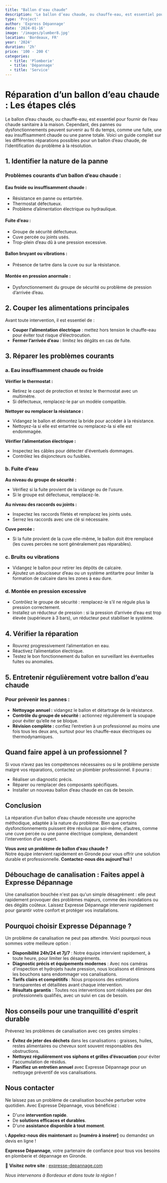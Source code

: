 ```yaml
---
title: "Ballon d'eau chaude"
description: 'Le ballon d’eau chaude, ou chauffe-eau, est essentiel pour fournir de l’eau chaude sanitaire à la maison. Cependant, des pannes ou dysfonctionnements peuvent survenir au fil du temps, comme une fuite, une eau insuffisamment chaude ou une panne totale.'
type: 'Project'
author: 'Express Dépannage'
date: '2024-01-16'
image: '/images/plumber8.jpg'
location: 'Bordeaux, FR'
year: '2024'
duration: '2h'
price: '100 - 200 €'
categories:
  - title: 'Plomberie'
  - title: 'Dépannage'
  - title: 'Service'
---
```


# Réparation d’un ballon d’eau chaude : Les étapes clés

Le ballon d’eau chaude, ou chauffe-eau, est essentiel pour fournir de l’eau chaude sanitaire à la maison. Cependant, des pannes ou dysfonctionnements peuvent survenir au fil du temps, comme une fuite, une eau insuffisamment chaude ou une panne totale. Voici un guide complet sur les différentes réparations possibles pour un ballon d’eau chaude, de l’identification du problème à la résolution.

## 1. Identifier la nature de la panne

### Problèmes courants d’un ballon d’eau chaude :

#### Eau froide ou insuffisamment chaude :
- Résistance en panne ou entartrée.
- Thermostat défectueux.
- Problème d’alimentation électrique ou hydraulique.

#### Fuite d’eau :
- Groupe de sécurité défectueux.
- Cuve percée ou joints usés.
- Trop-plein d’eau dû à une pression excessive.

#### Ballon bruyant ou vibrations :
- Présence de tartre dans la cuve ou sur la résistance.

#### Montée en pression anormale :
- Dysfonctionnement du groupe de sécurité ou problème de pression d’arrivée d’eau.

## 2. Couper les alimentations principales

Avant toute intervention, il est essentiel de :  
- **Couper l’alimentation électrique** : mettez hors tension le chauffe-eau pour éviter tout risque d’électrocution.  
- **Fermer l’arrivée d’eau** : limitez les dégâts en cas de fuite.

## 3. Réparer les problèmes courants

### a. Eau insuffisamment chaude ou froide

**Vérifier le thermostat :**
- Retirez le capot de protection et testez le thermostat avec un multimètre.
- Si défectueux, remplacez-le par un modèle compatible.

**Nettoyer ou remplacer la résistance :**
- Vidangez le ballon et démontez la bride pour accéder à la résistance.
- Nettoyez-la si elle est entartrée ou remplacez-la si elle est endommagée.

**Vérifier l’alimentation électrique :**
- Inspectez les câbles pour détecter d'éventuels dommages.
- Contrôlez les disjoncteurs ou fusibles.

### b. Fuite d’eau

**Au niveau du groupe de sécurité :**
- Vérifiez si la fuite provient de la vidange ou de l’usure.
- Si le groupe est défectueux, remplacez-le.

**Au niveau des raccords ou joints :**
- Inspectez les raccords filetés et remplacez les joints usés.
- Serrez les raccords avec une clé si nécessaire.

**Cuve percée :**
- Si la fuite provient de la cuve elle-même, le ballon doit être remplacé (les cuves percées ne sont généralement pas réparables).

### c. Bruits ou vibrations

- Vidangez le ballon pour retirer les dépôts de calcaire.
- Ajoutez un adoucisseur d’eau ou un système antitartre pour limiter la formation de calcaire dans les zones à eau dure.

### d. Montée en pression excessive

- Contrôlez le groupe de sécurité : remplacez-le s’il ne régule plus la pression correctement.
- Installez un réducteur de pression : si la pression d’arrivée d’eau est trop élevée (supérieure à 3 bars), un réducteur peut stabiliser le système.

## 4. Vérifier la réparation

- Rouvrez progressivement l’alimentation en eau.
- Réactivez l’alimentation électrique.
- Testez le bon fonctionnement du ballon en surveillant les éventuelles fuites ou anomalies.

## 5. Entretenir régulièrement votre ballon d’eau chaude

### Pour prévenir les pannes :
- **Nettoyage annuel :** vidangez le ballon et détartrage de la résistance.
- **Contrôle du groupe de sécurité :** actionnez régulièrement la soupape pour éviter qu’elle ne se bloque.
- **Révision complète :** confiez l’entretien à un professionnel au moins une fois tous les deux ans, surtout pour les chauffe-eaux électriques ou thermodynamiques.

## Quand faire appel à un professionnel ?

Si vous n’avez pas les compétences nécessaires ou si le problème persiste malgré vos réparations, contactez un plombier professionnel. Il pourra :  
- Réaliser un diagnostic précis.  
- Réparer ou remplacer des composants spécifiques.  
- Installer un nouveau ballon d’eau chaude en cas de besoin.

## Conclusion

La réparation d’un ballon d’eau chaude nécessite une approche méthodique, adaptée à la nature du problème. Bien que certains dysfonctionnements puissent être résolus par soi-même, d’autres, comme une cuve percée ou une panne électrique complexe, demandent l’intervention d’un expert.

**Vous avez un problème de ballon d’eau chaude ?**  
Notre équipe intervient rapidement en Gironde pour vous offrir une solution durable et professionnelle. **Contactez-nous dès aujourd’hui !**

## Débouchage de canalisation : Faites appel à Expresse Dépannage

Une canalisation bouchée n'est pas qu'un simple désagrément : elle peut rapidement provoquer des problèmes majeurs, comme des inondations ou des dégâts coûteux. Laissez Expresse Dépannage intervenir rapidement pour garantir votre confort et protéger vos installations.

## Pourquoi choisir Expresse Dépannage ?

Un problème de canalisation ne peut pas attendre. Voici pourquoi nous sommes votre meilleure option :

- **Disponibilité 24h/24 et 7j/7** : Notre équipe intervient rapidement, à toute heure, pour limiter les désagréments.
- **Diagnostic précis et équipements modernes** : Avec nos caméras d'inspection et hydrojets haute pression, nous localisons et éliminons les bouchons sans endommager vos canalisations.
- **Tarifs clairs et compétitifs** : Nous proposons des estimations transparentes et détaillées avant chaque intervention.
- **Résultats garantis** : Toutes nos interventions sont réalisées par des professionnels qualifiés, avec un suivi en cas de besoin.

## Nos conseils pour une tranquillité d'esprit durable

Prévenez les problèmes de canalisation avec ces gestes simples :  

- **Évitez de jeter des déchets** dans les canalisations : graisses, huiles, restes alimentaires ou cheveux sont souvent responsables des obstructions.
- **Nettoyez régulièrement vos siphons et grilles d’évacuation** pour éviter l'accumulation de résidus.
- **Planifiez un entretien annuel** avec Expresse Dépannage pour un nettoyage préventif de vos canalisations.

## Nous contacter

Ne laissez pas un problème de canalisation bouchée perturber votre quotidien. Avec Expresse Dépannage, vous bénéficiez :  

- D'une **intervention rapide**.  
- De **solutions efficaces et durables**.  
- D'une **assistance disponible à tout moment**.

📞 **Appelez-nous dès maintenant** au **[numéro à insérer]** ou demandez un devis en ligne !  

**Expresse Dépannage**, votre partenaire de confiance pour tous vos besoins en plomberie et dépannage en Gironde.  

🔗 **Visitez notre site** : [expresse-depannage.com](https://express-depannage-plomberie.vercel.app)  

*Nous intervenons à Bordeaux et dans toute la région !*